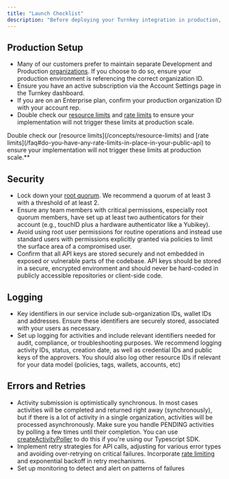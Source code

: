 ```yaml
---
title: "Launch Checklist"
description: "Before deploying your Turnkey integration in production, take a look at our recommendations below. This checklist will guide you through a few important steps and considerations to help ensure your setup is secure, efficient and ready for prime time."
---
```


## Production Setup

* Many of our customers prefer to maintain separate Development and Production [organizations](/concepts/organizations). If you choose to do so, ensure your production environment is referencing the correct organization ID.
* Ensure you have an active subscription via the Account Settings page in the Turnkey dashboard.
* If you are on an Enterprise plan, confirm your production organization ID with your account rep.
* Double check our [resource limits](/concepts/resource-limits) and [rate limits](/faq#do-you-have-any-rate-limits-in-place-in-your-public-api) to ensure your implementation will not trigger these limits at production scale.

<Warning>
Double check our [resource limits](/concepts/resource-limits) and [rate limits](/faq#do-you-have-any-rate-limits-in-place-in-your-public-api) to ensure your implementation will not trigger these limits at production scale.**
</Warning>

## Security

* Lock down your [root quorum](/concepts/users/root-quorum). We recommend a quorum of at least 3 with a threshold of at least 2.
* Ensure any team members with critical permissions, especially root quorum members, have set up at least two authenticators for their account (e.g., touchID plus a hardware authenticator like a Yubikey).
* Avoid using root user permissions for routine operations and instead use standard users with permissions explicitly granted via policies to limit the surface area of a compromised user.
* Confirm that all API keys are stored securely and not embedded in exposed or vulnerable parts of the codebase. API keys should be stored in a secure, encrypted environment and should never be hard-coded in publicly accessible repositories or client-side code.

## Logging

* Key identifiers in our service include sub-organization IDs, wallet IDs and addresses. Ensure these identifiers are securely stored, associated with your users as necessary.
* Set up logging for activities and include relevant identifiers needed for audit, compliance, or troubleshooting purposes. We recommend logging activity IDs, status, creation date, as well as credential IDs and public keys of the approvers. You should also log other resource IDs if relevant for your data model (policies, tags, wallets, accounts, etc)

## Errors and Retries

* Activity submission is optimistically synchronous. In most cases activities will be completed and returned right away (synchronously), but if there is a lot of activity in a single organization, activities will be processed asynchronously. Make sure you handle PENDING activities by polling a few times until their completion. You can use [createActivityPoller](https://github.com/tkhq/sdk/blob/d9ed2aefc92d298826a40e821f959b019ea1936f/packages/http/src/async.ts#L101) to do this if you're using our Typescript SDK.
* Implement retry strategies for API calls, adjusting for various error types and avoiding over-retrying on critical failures. Incorporate [rate limiting](/faq#do-you-have-any-rate-limits-in-place-in-your-public-api) and exponential backoff in retry mechanisms.
* Set up monitoring to detect and alert on patterns of failures
